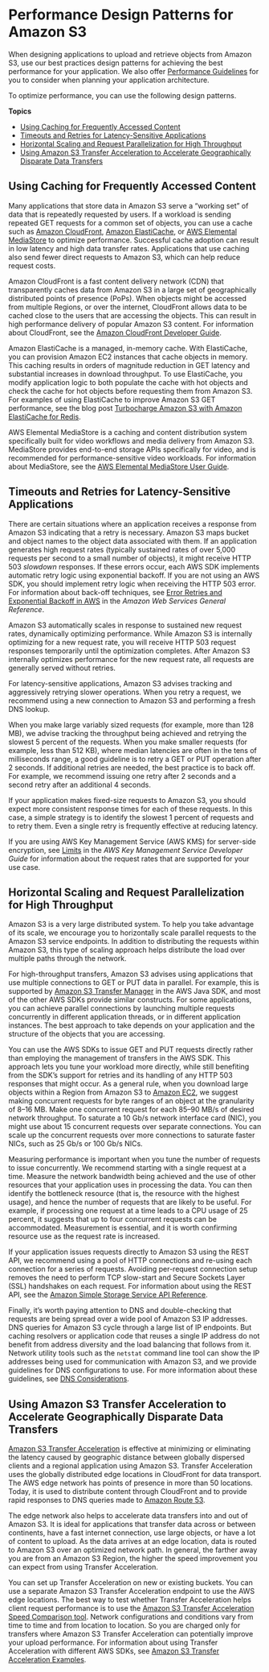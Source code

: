 # Performance Design Patterns for Amazon S3<a name="optimizing-performance-design-patterns"></a>

When designing applications to upload and retrieve objects from Amazon S3, use our best practices design patterns for achieving the best performance for your application\. We also offer [Performance Guidelines](optimizing-performance-guidelines.mdx) for you to consider when planning your application architecture\.

To optimize performance, you can use the following design patterns\.

**Topics**
+ [Using Caching for Frequently Accessed Content](#optimizing-performance-caching)
+ [Timeouts and Retries for Latency\-Sensitive Applications](#optimizing-performance-timeouts-retries)
+ [Horizontal Scaling and Request Parallelization for High Throughput](#optimizing-performance-parallelization)
+ [Using Amazon S3 Transfer Acceleration to Accelerate Geographically Disparate Data Transfers](#optimizing-performance-acceleration)

## Using Caching for Frequently Accessed Content<a name="optimizing-performance-caching"></a>

Many applications that store data in Amazon S3 serve a “working set” of data that is repeatedly requested by users\. If a workload is sending repeated GET requests for a common set of objects, you can use a cache such as [Amazon CloudFront](https://docs.aws.amazon.com/cloudfront/index.html), [Amazon ElastiCache](https://docs.aws.amazon.com/elasticache/index.html), or [AWS Elemental MediaStore](https://docs.aws.amazon.com/mediastore/index.html) to optimize performance\. Successful cache adoption can result in low latency and high data transfer rates\. Applications that use caching also send fewer direct requests to Amazon S3, which can help reduce request costs\.

Amazon CloudFront is a fast content delivery network \(CDN\) that transparently caches data from Amazon S3 in a large set of geographically distributed points of presence \(PoPs\)\. When objects might be accessed from multiple Regions, or over the internet, CloudFront allows data to be cached close to the users that are accessing the objects\. This can result in high performance delivery of popular Amazon S3 content\. For information about CloudFront, see the [Amazon CloudFront Developer Guide](https://docs.aws.amazon.com/AmazonCloudFront/latest/DeveloperGuide/)\.

Amazon ElastiCache is a managed, in\-memory cache\. With ElastiCache, you can provision Amazon EC2 instances that cache objects in memory\. This caching results in orders of magnitude reduction in GET latency and substantial increases in download throughput\. To use ElastiCache, you modify application logic to both populate the cache with hot objects and check the cache for hot objects before requesting them from Amazon S3\. For examples of using ElastiCache to improve Amazon S3 GET performance, see the blog post [Turbocharge Amazon S3 with Amazon ElastiCache for Redis](https://aws.amazon.com/blogs/storage/turbocharge-amazon-s3-with-amazon-elasticache-for-redis/)\.

AWS Elemental MediaStore is a caching and content distribution system specifically built for video workflows and media delivery from Amazon S3\. MediaStore provides end\-to\-end storage APIs specifically for video, and is recommended for performance\-sensitive video workloads\. For information about MediaStore, see the [AWS Elemental MediaStore User Guide](https://docs.aws.amazon.com/mediastore/latest/ug/)\. 

## Timeouts and Retries for Latency\-Sensitive Applications<a name="optimizing-performance-timeouts-retries"></a>

There are certain situations where an application receives a response from Amazon S3 indicating that a retry is necessary\. Amazon S3 maps bucket and object names to the object data associated with them\. If an application generates high request rates \(typically sustained rates of over 5,000 requests per second to a small number of objects\), it might receive HTTP 503 *slowdown* responses\. If these errors occur, each AWS SDK implements automatic retry logic using exponential backoff\. If you are not using an AWS SDK, you should implement retry logic when receiving the HTTP 503 error\. For information about back\-off techniques, see [Error Retries and Exponential Backoff in AWS](https://docs.aws.amazon.com/general/latest/gr/api-retries.html) in the *Amazon Web Services General Reference*\.

Amazon S3 automatically scales in response to sustained new request rates, dynamically optimizing performance\. While Amazon S3 is internally optimizing for a new request rate, you will receive HTTP 503 request responses temporarily until the optimization completes\. After Amazon S3 internally optimizes performance for the new request rate, all requests are generally served without retries\. 

For latency\-sensitive applications, Amazon S3 advises tracking and aggressively retrying slower operations\. When you retry a request, we recommend using a new connection to Amazon S3 and performing a fresh DNS lookup\. 

When you make large variably sized requests \(for example, more than 128 MB\), we advise tracking the throughput being achieved and retrying the slowest 5 percent of the requests\. When you make smaller requests \(for example, less than 512 KB\), where median latencies are often in the tens of milliseconds range, a good guideline is to retry a GET or PUT operation after 2 seconds\. If additional retries are needed, the best practice is to back off\. For example, we recommend issuing one retry after 2 seconds and a second retry after an additional 4 seconds\.

If your application makes fixed\-size requests to Amazon S3, you should expect more consistent response times for each of these requests\. In this case, a simple strategy is to identify the slowest 1 percent of requests and to retry them\. Even a single retry is frequently effective at reducing latency\.

If you are using AWS Key Management Service \(AWS KMS\) for server\-side encryption, see [Limits](https://docs.aws.amazon.com/kms/latest/developerguide/limits.html) in the *AWS Key Management Service Developer Guide* for information about the request rates that are supported for your use case\.

## Horizontal Scaling and Request Parallelization for High Throughput<a name="optimizing-performance-parallelization"></a>

Amazon S3 is a very large distributed system\. To help you take advantage of its scale, we encourage you to horizontally scale parallel requests to the Amazon S3 service endpoints\. In addition to distributing the requests within Amazon S3, this type of scaling approach helps distribute the load over multiple paths through the network\.

For high\-throughput transfers, Amazon S3 advises using applications that use multiple connections to GET or PUT data in parallel\. For example, this is supported by [Amazon S3 Transfer Manager](https://docs.aws.amazon.com/sdk-for-java/v1/developer-guide/examples-s3-transfermanager.html) in the AWS Java SDK, and most of the other AWS SDKs provide similar constructs\. For some applications, you can achieve parallel connections by launching multiple requests concurrently in different application threads, or in different application instances\. The best approach to take depends on your application and the structure of the objects that you are accessing\.

You can use the AWS SDKs to issue GET and PUT requests directly rather than employing the management of transfers in the AWS SDK\. This approach lets you tune your workload more directly, while still benefiting from the SDK’s support for retries and its handling of any HTTP 503 responses that might occur\. As a general rule, when you download large objects within a Region from Amazon S3 to [Amazon EC2](https://docs.aws.amazon.com/ec2/index.html), we suggest making concurrent requests for byte ranges of an object at the granularity of 8–16 MB\. Make one concurrent request for each 85–90 MB/s of desired network throughput\. To saturate a 10 Gb/s network interface card \(NIC\), you might use about 15 concurrent requests over separate connections\. You can scale up the concurrent requests over more connections to saturate faster NICs, such as 25 Gb/s or 100 Gb/s NICs\. 

Measuring performance is important when you tune the number of requests to issue concurrently\. We recommend starting with a single request at a time\. Measure the network bandwidth being achieved and the use of other resources that your application uses in processing the data\. You can then identify the bottleneck resource \(that is, the resource with the highest usage\), and hence the number of requests that are likely to be useful\. For example, if processing one request at a time leads to a CPU usage of 25 percent, it suggests that up to four concurrent requests can be accommodated\. Measurement is essential, and it is worth confirming resource use as the request rate is increased\. 

If your application issues requests directly to Amazon S3 using the REST API, we recommend using a pool of HTTP connections and re\-using each connection for a series of requests\. Avoiding per\-request connection setup removes the need to perform TCP slow\-start and Secure Sockets Layer \(SSL\) handshakes on each request\. For information about using the REST API, see the [Amazon Simple Storage Service API Reference](https://docs.aws.amazon.com/AmazonS3/latest/API/)\.

Finally, it’s worth paying attention to DNS and double\-checking that requests are being spread over a wide pool of Amazon S3 IP addresses\. DNS queries for Amazon S3 cycle through a large list of IP endpoints\. But caching resolvers or application code that reuses a single IP address do not benefit from address diversity and the load balancing that follows from it\. Network utility tools such as the `netstat` command line tool can show the IP addresses being used for communication with Amazon S3, and we provide guidelines for DNS configurations to use\. For more information about these guidelines, see [DNS Considerations](DNSConsiderations.mdx)\.

## Using Amazon S3 Transfer Acceleration to Accelerate Geographically Disparate Data Transfers<a name="optimizing-performance-acceleration"></a>

[Amazon S3 Transfer Acceleration](transfer-acceleration.mdx) is effective at minimizing or eliminating the latency caused by geographic distance between globally dispersed clients and a regional application using Amazon S3\. Transfer Acceleration uses the globally distributed edge locations in CloudFront for data transport\. The AWS edge network has points of presence in more than 50 locations\. Today, it is used to distribute content through CloudFront and to provide rapid responses to DNS queries made to [Amazon Route 53](https://docs.aws.amazon.com/route53/index.html)\. 

The edge network also helps to accelerate data transfers into and out of Amazon S3\. It is ideal for applications that transfer data across or between continents, have a fast internet connection, use large objects, or have a lot of content to upload\. As the data arrives at an edge location, data is routed to Amazon S3 over an optimized network path\. In general, the farther away you are from an Amazon S3 Region, the higher the speed improvement you can expect from using Transfer Acceleration\. 

You can set up Transfer Acceleration on new or existing buckets\. You can use a separate Amazon S3 Transfer Acceleration endpoint to use the AWS edge locations\. The best way to test whether Transfer Acceleration helps client request performance is to use the [Amazon S3 Transfer Acceleration Speed Comparison tool](http://s3-accelerate-speedtest.s3-accelerate.amazonaws.com/en/accelerate-speed-comparsion.html)\. Network configurations and conditions vary from time to time and from location to location\. So you are charged only for transfers where Amazon S3 Transfer Acceleration can potentially improve your upload performance\. For information about using Transfer Acceleration with different AWS SDKs, see [Amazon S3 Transfer Acceleration Examples](transfer-acceleration-examples.mdx)\. 